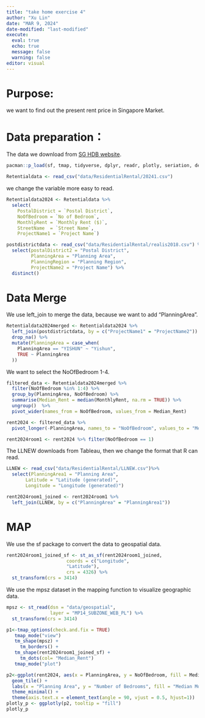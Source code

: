 ```yaml
---
title: "take home exercise 4"
author: "Xu Lin"
date: "MAR 9, 2024"
date-modified: "last-modified"
execute: 
  eval: true
  echo: true
  message: false
  warning: false
editor: visual
---
```


# Purpose:

we want to find out the present rent price in Singapore Market.

# Data preparation：
The data we download from [SG HDB website](https://www.ura.gov.sg/property-market-information/pmiResidentialRentalSearch).
```r
pacman::p_load(sf, tmap, tidyverse, dplyr, readr, plotly, seriation, dendextend, heatmaply)
```

```r
Retentialdata <- read_csv("data/ResidentialRental/20241.csv")
```

we change the variable more easy to read.
```r
Retentialdata2024 <- Retentialdata %>%
  select(
    PostalDistrict = `Postal District`, 
    NoOfBedroom = `No of Bedroom`, 
    MonthlyRent = `Monthly Rent ($)`,
    StreetName  = `Street Name`,
    ProjectName1 = `Project Name`)
```

```r
postdistrictdata <- read_csv("data/ResidentialRental/realis2018.csv") %>%
  select(postalDistrict2 = "Postal District", 
         PlanningArea = "Planning Area",
         PlanningRegion = "Planning Region",
         ProjectName2 = "Project Name") %>%
  distinct()
```

# Data Merge
We use left_join to merge the data, because we want to add "PlanningArea".
```r
Retentialdata2024merged <- Retentialdata2024 %>%
  left_join(postdistrictdata, by = c("ProjectName1" = "ProjectName2")) %>%
  drop_na() %>%
  mutate(PlanningArea = case_when(
    PlanningArea == "YISHUN" ~ "Yishun",
    TRUE ~ PlanningArea 
  )) 
```

We want to select the NoOfBedroom 1-4.
```r
filtered_data <- Retentialdata2024merged %>%
  filter(NoOfBedroom %in% 1:4) %>%
  group_by(PlanningArea, NoOfBedroom) %>%
  summarise(Median_Rent = median(MonthlyRent, na.rm = TRUE)) %>%
  ungroup()  %>%
  pivot_wider(names_from = NoOfBedroom, values_from = Median_Rent)
```

```r
rent2024 <- filtered_data %>%
  pivot_longer(-PlanningArea, names_to = "NoOfBedroom", values_to = "Median_Rent")
```

```r
rent2024room1 <- rent2024 %>% filter(NoOfBedroom == 1)
```

The LLNEW downloads from Tableau, then we change the format that R can read. 
```r
LLNEW <- read_csv("data/ResidentialRental/LLNEW.csv")%>%
  select(PlanningArea1 = "Planning Area",
       Latitude = "Latitude (generated)",
       Longitude = "Longitude (generated)")
```

```r
rent2024room1_joined <- rent2024room1 %>%
  left_join(LLNEW, by = c("PlanningArea" = "PlanningArea1"))
```

# MAP
We use the sf package to convert the data to geospatial data. 
```r
rent2024room1_joined_sf <- st_as_sf(rent2024room1_joined,
                      coords = c("Longitude",
                      "Latitude"),
                      crs = 4326) %>%
  st_transform(crs = 3414)
```

We use the mpsz dataset in the mapping function to visualize geographic data.
```r
mpsz <- st_read(dsn = "data/geospatial", 
                layer = "MP14_SUBZONE_WEB_PL") %>%
  st_transform(crs = 3414)
```

```r
p1<-tmap_options(check.and.fix = TRUE)
   tmap_mode("view")
   tm_shape(mpsz) +
     tm_borders() +
   tm_shape(rent2024room1_joined_sf) +
     tm_dots(col= "Median_Rent")
   tmap_mode("plot")
```

```r
p2<-ggplot(rent2024, aes(x = PlanningArea, y = NoOfBedroom, fill = Median_Rent)) +
  geom_tile() + 
  labs(x = "Planning Area", y = "Number of Bedrooms", fill = "Median Monthly Rent") + 
  theme_minimal() +
  theme(axis.text.x = element_text(angle = 90, vjust = 0.5, hjust=1))
plotly_p <- ggplotly(p2, tooltip = "fill")
plotly_p
```






